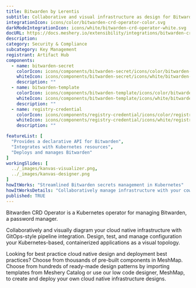 ---
title: Bitwarden by Lerentis
subtitle: Collaborative and visual infrastructure as design for Bitwarden by Lerentis
integrationIcon: icons/color/bitwarden-crd-operator-color.svg
darkModeIntegrationIcon: icons/white/bitwarden-crd-operator-white.svg
docURL: https://docs.meshery.io/extensibility/integrations/bitwarden-crd-operator
description: 
category: Security & Compliance
subcategory: Key Management
registrant: Artifact Hub
components:
  - name: bitwarden-secret
    colorIcon: icons/components/bitwarden-secret/icons/color/bitwarden-secret-color.svg
    whiteIcon: icons/components/bitwarden-secret/icons/white/bitwarden-secret-white.svg
    description: ""
  - name: bitwarden-template
    colorIcon: icons/components/bitwarden-template/icons/color/bitwarden-template-color.svg
    whiteIcon: icons/components/bitwarden-template/icons/white/bitwarden-template-white.svg
    description: ""
  - name: registry-credential
    colorIcon: icons/components/registry-credential/icons/color/registry-credential-color.svg
    whiteIcon: icons/components/registry-credential/icons/white/registry-credential-white.svg
    description: ""

featureList: [
  "Provides a declarative API for Bitwarden",
  "Integrates with Kubernetes resources",
  "Deploys and manages Bitwarden"
]
workingSlides: [
  ../_images/kanvas-visualizer.png,
  ../_images/kanvas-designer.png
]
howItWorks: "Streamlined Bitwarden secrets management in Kubernetes"
howItWorksDetails: "Collaboratively manage infrastructure with your coworkers synchronously sharing the same designs."
published: TRUE
---
<p>
Bitwarden CRD Operator is a Kubernetes operator for managing Bitwarden, a password manager.
</p>
<p>
    Collaboratively and visually diagram your cloud native infrastructure with GitOps-style pipeline integration. Design, test, and manage configuration your Kubernetes-based, containerized applications as a visual topology.
</p>
<p>
    Looking for best practice cloud native design and deployment best practices? Choose from thousands of pre-built components in MeshMap. Choose from hundreds of ready-made design patterns by importing templates from Meshery Catalog or use our low code designer, MeshMap, to create and deploy your own cloud native infrastructure designs.
</p>
